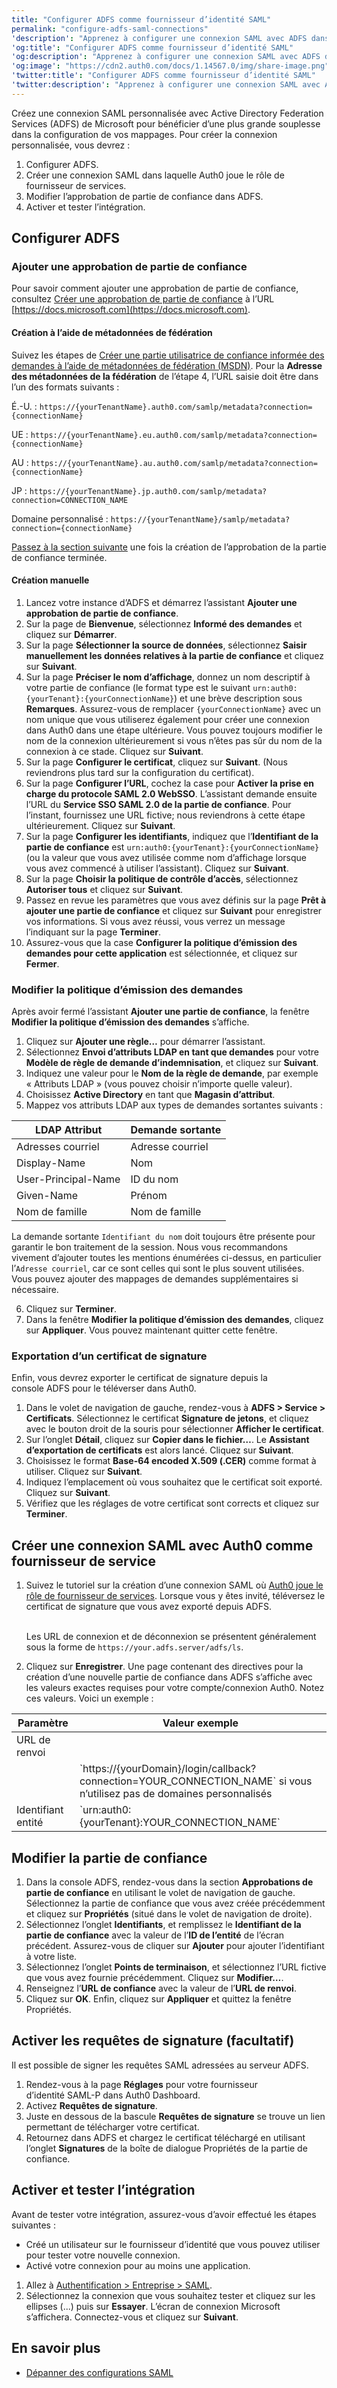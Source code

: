 ```yaml
---
title: "Configurer ADFS comme fournisseur d’identité SAML"
permalink: "configure-adfs-saml-connections"
'description': "Apprenez à configurer une connexion SAML avec ADFS dans Auth0."
'og:title': "Configurer ADFS comme fournisseur d’identité SAML"
'og:description': "Apprenez à configurer une connexion SAML avec ADFS dans Auth0."
'og:image': "https://cdn2.auth0.com/docs/1.14567.0/img/share-image.png"
'twitter:title': "Configurer ADFS comme fournisseur d’identité SAML"
'twitter:description': "Apprenez à configurer une connexion SAML avec ADFS dans Auth0."
---
```


Créez une connexion <Tooltip href="/docs/docs/fr-ca/glossary?term=security-assertion-markup-language" tip="Security Assertion Markup Language (SAML)
Protocole normalisé permettant à deux parties d’échanger des informations d’authentification sans mot de passe." cta="Voir le glossaire">SAML</Tooltip> personnalisée avec Active Directory Federation Services (ADFS) de Microsoft pour bénéficier d’une plus grande souplesse dans la configuration de vos mappages. Pour créer la connexion personnalisée, vous devrez :

1. Configurer ADFS.
2. Créer une connexion SAML dans laquelle Auth0 joue le rôle de fournisseur de services.
3. Modifier l’approbation de partie de confiance dans ADFS.
4. Activer et tester l’intégration.

## Configurer ADFS

### Ajouter une approbation de partie de confiance

Pour savoir comment ajouter une approbation de partie de confiance, consultez [Créer une approbation de partie de confiance](https://docs.microsoft.com/en-us/windows-server/identity/ad-fs/operations/create-a-relying-party-trust) à l’URL [https://docs.microsoft.com](https://docs.microsoft.com).

#### Création à l’aide de métadonnées de fédération

Suivez les étapes de [Créer une partie utilisatrice de confiance informée des demandes à l’aide de métadonnées de fédération (MSDN)](https://docs.microsoft.com/en-us/windows-server/identity/ad-fs/operations/create-a-relying-party-trust#to-create-a-claims-aware-relying-party-trust-using-federation-metadata). Pour la **Adresse des métadonnées de la fédération** de l’étape 4, l’URL saisie doit être dans l’un des formats suivants :

É.-U. : `https://{yourTenantName}.auth0.com/samlp/metadata?connection={connectionName}`

UE : `https://{yourTenantName}.eu.auth0.com/samlp/metadata?connection={connectionName}`

AU : `https://{yourTenantName}.au.auth0.com/samlp/metadata?connection={connectionName}`

JP : `https://{yourTenantName}.jp.auth0.com/samlp/metadata?connection=CONNECTION_NAME`

Domaine personnalisé : `https://{yourTenantName}/samlp/metadata?connection={connectionName}`

[Passez à la section suivante](#edit-claim-issuance-policy) une fois la création de l’approbation de la partie de confiance terminée.

#### Création manuelle

1. Lancez votre instance d’ADFS et démarrez l’assistant **Ajouter une approbation de partie de confiance**.
2. Sur la page de **Bienvenue**, sélectionnez **Informé des demandes** et cliquez sur **Démarrer**.
3. Sur la page **Sélectionner la source de données**, sélectionnez **Saisir manuellement les données relatives à la partie de confiance** et cliquez sur **Suivant**.
4. Sur la page **Préciser le nom d’affichage**, donnez un nom descriptif à votre partie de confiance (le format type est le suivant `urn:auth0:{yourTenant}:{yourConnectionName}`) et une brève description sous **Remarques**. Assurez-vous de remplacer `{yourConnectionName}` avec un nom unique que vous utiliserez également pour créer une connexion dans Auth0 dans une étape ultérieure. Vous pouvez toujours modifier le nom de la connexion ultérieurement si vous n’êtes pas sûr du nom de la connexion à ce stade. Cliquez sur **Suivant**.
5. Sur la page **Configurer le certificat**, cliquez sur **Suivant**. (Nous reviendrons plus tard sur la configuration du certificat).
6. Sur la page **Configurer l’URL**, cochez la case pour **Activer la prise en charge du protocole SAML 2.0 WebSSO**. L’assistant demande ensuite l’URL du **Service SSO SAML 2.0 de la partie de confiance**. Pour l’instant, fournissez une URL fictive; nous reviendrons à cette étape ultérieurement. Cliquez sur **Suivant**.
7. Sur la page **Configurer les identifiants**, indiquez que l’**Identifiant de la partie de confiance** est `urn:auth0:{yourTenant}:{yourConnectionName}` (ou la valeur que vous avez utilisée comme nom d’affichage lorsque vous avez commencé à utiliser l’assistant). Cliquez sur **Suivant**.
8. Sur la page **Choisir la politique de contrôle d’accès**, sélectionnez **Autoriser tous** et cliquez sur **Suivant**.
9. Passez en revue les paramètres que vous avez définis sur la page **Prêt à ajouter une partie de confiance** et cliquez sur **Suivant** pour enregistrer vos informations. Si vous avez réussi, vous verrez un message l’indiquant sur la page **Terminer**.
10. Assurez-vous que la case **Configurer la politique d’émission des demandes pour cette application** est sélectionnée, et cliquez sur **Fermer**.

### Modifier la politique d’émission des demandes

Après avoir fermé l’assistant **Ajouter une partie de confiance**, la fenêtre **Modifier la politique d’émission des demandes** s’affiche.

1. Cliquez sur **Ajouter une règle…** pour démarrer l’assistant.
2. Sélectionnez **Envoi d’attributs LDAP en tant que demandes** pour votre **Modèle de règle de demande d’indemnisation**, et cliquez sur **Suivant**.
3. Indiquez une valeur pour le **Nom de la règle de demande**, par exemple « Attributs LDAP » (vous pouvez choisir n’importe quelle valeur).
4. Choisissez **Active Directory** en tant que **Magasin d’attribut**.
5. Mappez vos attributs LDAP aux types de demandes sortantes suivants :

<table class="table"><thead>
<tr>
<th>LDAP Attribut</th>
<th>Demande sortante</th>
</tr>
</thead>
<tbody>
<tr>
<td>Adresses courriel</td>
<td>Adresse courriel</td>
</tr>
<tr>
<td>Display-Name</td>
<td>Nom</td>
</tr>
<tr>
<td>User-Principal-Name</td>
<td>ID du nom</td>
</tr>
<tr>
<td>Given-Name</td>
<td>Prénom</td>
</tr>
<tr>
<td>Nom de famille</td>
<td>Nom de famille</td>
</tr>
</tbody>
</table>

   La demande sortante `Identifiant du nom` doit toujours être présente pour garantir le bon traitement de la session. Nous vous recommandons vivement d’ajouter toutes les mentions énumérées ci-dessus, en particulier l’`Adresse courriel`, car ce sont celles qui sont le plus souvent utilisées. Vous pouvez ajouter des mappages de demandes supplémentaires si nécessaire.
   
6. Cliquez sur **Terminer**.
7. Dans la fenêtre **Modifier la politique d’émission des demandes**, cliquez sur **Appliquer**. Vous pouvez maintenant quitter cette fenêtre.

### Exportation d’un certificat de signature

Enfin, vous devrez exporter le certificat de signature depuis la console ADFS pour le téléverser dans Auth0.

1. Dans le volet de navigation de gauche, rendez-vous à **ADFS > Service > Certificats**. Sélectionnez le certificat **Signature de jetons**, et cliquez avec le bouton droit de la souris pour sélectionner **Afficher le certificat**.
2. Sur l’onglet **Détail**, cliquez sur **Copier dans le fichier…**. Le **Assistant d’exportation de certificats** est alors lancé. Cliquez sur **Suivant**.
3. Choisissez le format **Base-64 encoded X.509 (.CER)** comme format à utiliser. Cliquez sur **Suivant**.
4. Indiquez l’emplacement où vous souhaitez que le certificat soit exporté. Cliquez sur **Suivant**.
5. Vérifiez que les réglages de votre certificat sont corrects et cliquez sur **Terminer**.

## Créer une connexion SAML avec Auth0 comme fournisseur de service

1. Suivez le tutoriel sur la création d’une connexion SAML où [Auth0 joue le rôle de fournisseur de services](/docs/docs/fr-ca/authenticate/protocols/saml/saml-sso-integrations/configure-auth0-saml-service-provider). Lorsque vous y êtes invité, téléversez le certificat de signature que vous avez exporté depuis ADFS.<br/><br/>

   Les URL de connexion et de déconnexion se présentent généralement sous la forme de `https://your.adfs.server/adfs/ls`.
2. Cliquez sur **Enregistrer**. Une page contenant des directives pour la création d’une nouvelle partie de confiance dans ADFS s’affiche avec les valeurs exactes requises pour votre compte/connexion Auth0. Notez ces valeurs. Voici un exemple :

<table class="table"><thead>
<tr>
<th>Paramètre</th>
<th>Valeur exemple</th>
</tr>
</thead>
<tbody>
<tr>
<td>URL de renvoi</td>
<td></td>
</tr>
<tr>
<td></td>
<td>`https://{yourDomain}/login/callback?connection=YOUR_CONNECTION_NAME` si vous n’utilisez pas de domaines personnalisés</td>
</tr>
<tr>
<td>Identifiant entité</td>
<td>`urn:auth0:{yourTenant}:YOUR_CONNECTION_NAME`</td>
</tr>
</tbody>
</table>

## Modifier la partie de confiance

1. Dans la console ADFS, rendez-vous dans la section **Approbations de partie de confiance** en utilisant le volet de navigation de gauche. Sélectionnez la partie de confiance que vous avez créée précédemment et cliquez sur **Propriétés** (situé dans le volet de navigation de droite).
2. Sélectionnez l’onglet **Identifiants**, et remplissez le **Identifiant de la partie de confiance** avec la valeur de l’**ID de l’entité** de l’écran précédent. Assurez-vous de cliquer sur **Ajouter** pour ajouter l’identifiant à votre liste.
3. Sélectionnez l’onglet **Points de terminaison**, et sélectionnez l’URL fictive que vous avez fournie précédemment. Cliquez sur **Modifier…**.
4. Renseignez l’**URL de confiance** avec la valeur de l’**URL de renvoi**.
5. Cliquez sur **OK**. Enfin, cliquez sur **Appliquer** et quittez la fenêtre Propriétés.

## Activer les requêtes de signature (facultatif)

Il est possible de signer les requêtes SAML adressées au serveur ADFS.

1. Rendez-vous à la page **Réglages** pour votre fournisseur d’identité SAML-P dans Auth0 Dashboard.
2. Activez **Requêtes de signature**.
3. Juste en dessous de la bascule **Requêtes de signature** se trouve un lien permettant de télécharger votre certificat.
4. Retournez dans ADFS et chargez le certificat téléchargé en utilisant l’onglet **Signatures** de la boîte de dialogue Propriétés de la partie de confiance.

## Activer et tester l’intégration

Avant de tester votre intégration, assurez-vous d’avoir effectué les étapes suivantes :

* Créé un utilisateur sur le fournisseur d’identité que vous pouvez utiliser pour tester votre nouvelle connexion.
* Activé votre connexion pour au moins une application.

1. Allez à [Authentification > Entreprise > SAML](https://manage.auth0.com/#/connections/enterprise/samlp).
2. Sélectionnez la connexion que vous souhaitez tester et cliquez sur les ellipses (...) puis sur **Essayer**. L’écran de connexion Microsoft s’affichera. Connectez-vous et cliquez sur **Suivant**.

## En savoir plus

* [Dépanner des configurations SAML](/docs/docs/fr-ca/troubleshoot/authentication-issues/troubleshoot-saml-configurations)